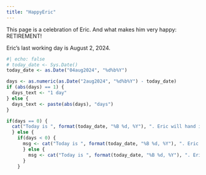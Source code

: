 ```yaml
---
title: "HappyEric"
---
```


This page is a celebration of Eric. And what makes him very happy: RETIREMENT!

Eric's last working day is August 2, 2024.

```r
#| echo: false
# today_date <- Sys.Date()
today_date <- as.Date("04aug2024", "%d%b%Y")

days <- as.numeric(as.Date("2aug2024", "%d%b%Y") - today_date)
if (abs(days) == 1) {
  days_text <- "1 day"
} else {
  days_text <- paste(abs(days), "days")
}

if(days == 0) {
  cat("Today is ", format(today_date, "%B %d, %Y"), ". Eric will hand in the laptop, charger, \nbuilding pass and Amex card. Done!", sep = "")
  } else {
    if(days < 0) {
      msg <- cat("Today is ", format(today_date, "%B %d, %Y"), ". Eric has already been retired ", days_text, ".", sep = "")
      } else {
        msg <- cat("Today is ", format(today_date, "%B %d, %Y"), ". Eric has ", days_text, " before he is done.", sep = "")
      }
    }


```
